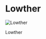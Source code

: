 

# Lowther

<Image src="https://cdn.sanity.io/images/1as7cn02/production/23744f42ab562bc92564b9fb955aa1ebb5ba2aea-1280x720.png?w=976&h=350&fit=crop&crop=center&auto=format" alt="Lowther" width={976} height={350}  />

<ProjectDetails
  floatRight
  region="Reach"
  house="House Lowther"
  type="Castle"
  status="Completed"
  warp="/warp lowther"
  projectLead="TurtleSnipesz"
  dateStarted="September 30, 2014"
  dateCompleted="September 30, 2014"
/>

Lowther